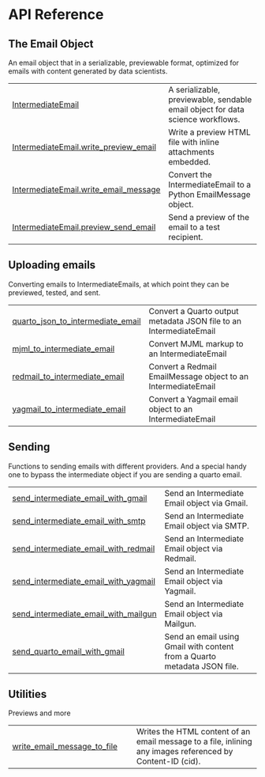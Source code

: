 # API Reference {.doc .doc-index}

## The Email Object

An email object that in a serializable, previewable format, optimized for emails with content generated by data scientists.


| | |
| --- | --- |
| [IntermediateEmail](IntermediateEmail.qmd#emailer_lib.IntermediateEmail) | A serializable, previewable, sendable email object for data science workflows. |
| [IntermediateEmail.write_preview_email](IntermediateEmail.write_preview_email.qmd#emailer_lib.IntermediateEmail.write_preview_email) | Write a preview HTML file with inline attachments embedded. |
| [IntermediateEmail.write_email_message](IntermediateEmail.write_email_message.qmd#emailer_lib.IntermediateEmail.write_email_message) | Convert the IntermediateEmail to a Python EmailMessage object. |
| [IntermediateEmail.preview_send_email](IntermediateEmail.preview_send_email.qmd#emailer_lib.IntermediateEmail.preview_send_email) | Send a preview of the email to a test recipient. |

## Uploading emails

Converting emails to IntermediateEmails, at which point they can be previewed, tested, and sent.


| | |
| --- | --- |
| [quarto_json_to_intermediate_email](quarto_json_to_intermediate_email.qmd#emailer_lib.quarto_json_to_intermediate_email) | Convert a Quarto output metadata JSON file to an IntermediateEmail |
| [mjml_to_intermediate_email](mjml_to_intermediate_email.qmd#emailer_lib.mjml_to_intermediate_email) | Convert MJML markup to an IntermediateEmail |
| [redmail_to_intermediate_email](redmail_to_intermediate_email.qmd#emailer_lib.redmail_to_intermediate_email) | Convert a Redmail EmailMessage object to an IntermediateEmail |
| [yagmail_to_intermediate_email](yagmail_to_intermediate_email.qmd#emailer_lib.yagmail_to_intermediate_email) | Convert a Yagmail email object to an IntermediateEmail |

## Sending

Functions to sending emails with different providers. And a special handy one to bypass the intermediate object if you are sending a quarto email.


| | |
| --- | --- |
| [send_intermediate_email_with_gmail](send_intermediate_email_with_gmail.qmd#emailer_lib.send_intermediate_email_with_gmail) | Send an Intermediate Email object via Gmail. |
| [send_intermediate_email_with_smtp](send_intermediate_email_with_smtp.qmd#emailer_lib.send_intermediate_email_with_smtp) | Send an Intermediate Email object via SMTP. |
| [send_intermediate_email_with_redmail](send_intermediate_email_with_redmail.qmd#emailer_lib.send_intermediate_email_with_redmail) | Send an Intermediate Email object via Redmail. |
| [send_intermediate_email_with_yagmail](send_intermediate_email_with_yagmail.qmd#emailer_lib.send_intermediate_email_with_yagmail) | Send an Intermediate Email object via Yagmail. |
| [send_intermediate_email_with_mailgun](send_intermediate_email_with_mailgun.qmd#emailer_lib.send_intermediate_email_with_mailgun) | Send an Intermediate Email object via Mailgun. |
| [send_quarto_email_with_gmail](send_quarto_email_with_gmail.qmd#emailer_lib.send_quarto_email_with_gmail) | Send an email using Gmail with content from a Quarto metadata JSON file. |

## Utilities

Previews and more 


| | |
| --- | --- |
| [write_email_message_to_file](write_email_message_to_file.qmd#emailer_lib.write_email_message_to_file) | Writes the HTML content of an email message to a file, inlining any images referenced by Content-ID (cid). |